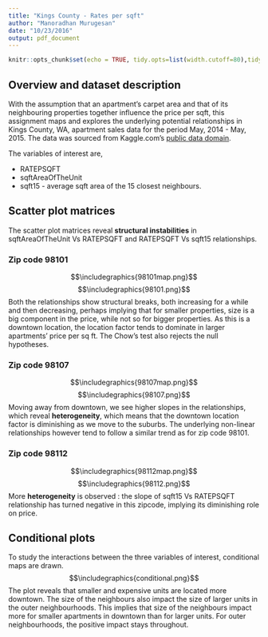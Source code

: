 ```yaml
---
title: "Kings County - Rates per sqft"
author: "Manoradhan Murugesan"
date: "10/23/2016"
output: pdf_document
---
```


```r
knitr::opts_chunk$set(echo = TRUE, tidy.opts=list(width.cutoff=80),tidy=TRUE)
```

## Overview and dataset description

With the assumption that an apartment's carpet area and that of its neighbouring properties together influence the price per sqft, this assignment maps and explores the underlying potential relationships in Kings County, WA, apartment sales data for the period May, 2014 - May, 2015. The data was sourced from Kaggle.com's [public data domain](https://www.kaggle.com/harlfoxem/housesalesprediction).

The variables of interest are,

* RATEPSQFT
* sqftAreaOfTheUnit
* sqft15 - average sqft area of the 15 closest neighbours.

## Scatter plot matrices

The scatter plot matrices reveal **structural instabilities** in sqftAreaOfTheUnit Vs RATEPSQFT and RATEPSQFT Vs sqft15 relationships. 

### Zip code 98101
$$\includegraphics{98101map.png}$$
$$\includegraphics{98101.png}$$
Both the relationships show structural breaks, both increasing for a while and then decreasing, perhaps implying that for smaller properties, size is a big component in the price, while not so for bigger properties. As this is a downtown location, the location factor tends to dominate in larger apartments' price per sq ft. The Chow's test also rejects the null hypotheses.

### Zip code 98107
$$\includegraphics{98107map.png}$$
$$\includegraphics{98107.png}$$
Moving away from downtown, we see higher slopes in the relationships, which reveal **heterogeneity**, which means that the downtown location factor is diminishing as we move to the suburbs. The underlying non-linear relationships however tend to follow a similar trend as for zip code 98101.

### Zip code 98112
$$\includegraphics{98112map.png}$$
$$\includegraphics{98112.png}$$
More **heterogeneity** is observed : the slope of sqft15 Vs RATEPSQFT relationship has turned negative in this zipcode, implying its diminishing role on price. 

## Conditional plots
To study the interactions between the three variables of interest, conditional maps are drawn.
$$\includegraphics{conditional.png}$$
The plot reveals that smaller and expensive units are located more downtown. The size of the neighbours also impact the size of larger units in the outer neighbourhoods. This implies that size of the neighbours impact more for smaller apartments in downtown than for larger units. For outer neighbourhoods, the positive impact stays throughout.